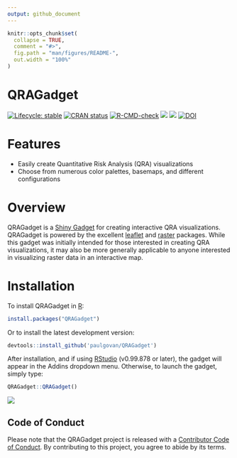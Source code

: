 ```yaml
---
output: github_document
---
```


<!-- README.md is generated from README.Rmd. Please edit that file -->

```r
knitr::opts_chunk$set(
  collapse = TRUE,
  comment = "#>",
  fig.path = "man/figures/README-",
  out.width = "100%"
)
```

# QRAGadget

<!-- badges: start -->
[![Lifecycle: stable](https://img.shields.io/badge/lifecycle-stable-brightgreen.svg)](https://lifecycle.r-lib.org/articles/stages.html#stable)
[![CRAN status](https://www.r-pkg.org/badges/version/QRAGadget)](https://CRAN.R-project.org/package=QRAGadget)
[![R-CMD-check](https://github.com/paulgovan/QRAGadget/actions/workflows/R-CMD-check.yaml/badge.svg)](https://github.com/paulgovan/QRAGadget/actions/workflows/R-CMD-check.yaml)
[![](http://cranlogs.r-pkg.org/badges/grand-total/QRAGadget)](https://cran.r-project.org/package=QRAGadget)
[![](http://cranlogs.r-pkg.org/badges/last-month/QRAGadget)](https://cran.r-project.org/package=QRAGadget)
[![DOI](https://zenodo.org/badge/DOI/10.5281/zenodo.1145431.svg)](https://doi.org/10.5281/zenodo.1145431)

<!-- badges: end -->

# Features
* Easily create Quantitative Risk Analysis (QRA) visualizations
* Choose from numerous color palettes, basemaps, and different configurations

# Overview

QRAGadget is a [Shiny Gadget](https://shiny.rstudio.com/articles/gadgets.html) for creating interactive QRA visualizations. QRAGadget is powered by the excellent [leaflet](https://leafletjs.com/) and [raster](https://cran.r-project.org/package=raster) packages. While this gadget was initially intended for those interested in creating QRA visualizations, it may also be more generally applicable to anyone interested in visualizing raster data in an interactive map. 

# Installation

To install QRAGadget in [R](https://www.r-project.org):

```r
install.packages("QRAGadget")
```

Or to install the latest development version:

```r
devtools::install_github('paulgovan/QRAGadget')
```

After installation, and if using [RStudio](https://posit.co/products/open-source/rstudio/) (v0.99.878 or later), the gadget will appear in the Addins dropdown menu. Otherwise, to launch the gadget, simply type:

```r
QRAGadget::QRAGadget()
```

![](https://github.com/paulgovan/QRAGadget/blob/master/inst/images/map.PNG?raw=true)

## Code of Conduct
  
Please note that the QRAGadget project is released with a [Contributor Code of Conduct](http://paulgovan.github.io/QRAGadget/CODE_OF_CONDUCT.html). By contributing to this project, you agree to abide by its terms.
